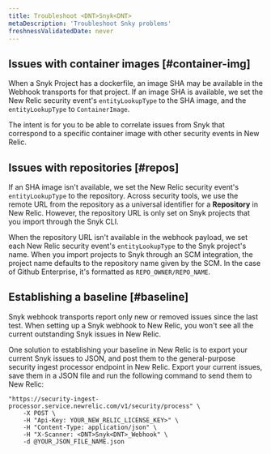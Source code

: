 ```yaml
---
title: Troubleshoot <DNT>Snyk<DNT>
metaDescription: 'Troubleshoot Snky problems'
freshnessValidatedDate: never
---
```


## Issues with container images [#container-img]

When a <DNT>Snyk<DNT> Project has a dockerfile, an image SHA may be available in the Webhook transports for that project. If an image SHA is available, we set the New Relic security event's `entityLookupType` to the SHA image, and the `entityLookupType` to `ContainerImage`.

The intent is for you to be able to correlate issues from <DNT>Snyk<DNT> that correspond to a specific container image with other security events in New Relic.

## Issues with repositories [#repos]

If an SHA image isn't available, we set the New Relic security event's `entityLookupType` to the repository. Across security tools, we use the remote URL from the repository as a universal identifier for a <DNT>**Repository**</DNT> in New Relic. However, the repository URL is only set on <DNT>Snyk<DNT> projects that you import through the <DNT>Snyk<DNT> CLI.

When the repository URL isn't available in the webhook payload, we set each New Relic security event's `entityLookupType` to the <DNT>Snyk<DNT> project's name. When you import projects to <DNT>Snyk<DNT> through an SCM integration, the project name defaults to the repository name given by the SCM. In the case of Github Enterprise, it's formatted as `REPO_OWNER/REPO_NAME`.

## Establishing a baseline [#baseline]

Snyk webhook transports report only new or removed issues since the last test. When setting up a <DNT>Snyk<DNT> webhook to New Relic, you won't see all the current outstanding <DNT>Snyk<DNT> issues in New Relic.

One solution to establishing your baseline in New Relic is to export your current <DNT>Snyk<DNT> issues to JSON, and post them to the general-purpose security ingest processor endpoint in New Relic. Export your current issues, save them in a JSON file and run the following command to send them to New Relic:

```shell
"https://security-ingest-processor.service.newrelic.com/v1/security/process" \
    -X POST \
    -H "Api-Key: YOUR_NEW_RELIC_LICENSE_KEY>" \
    -H "Content-Type: application/json" \
    -H "X-Scanner: <DNT>Snyk<DNT>_Webhook" \
    -d @YOUR_JSON_FILE_NAME.json
```
